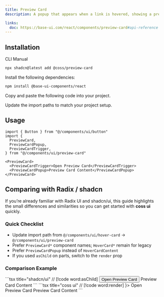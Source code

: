 ```yaml
---
title: Preview Card
description: A popup that appears when a link is hovered, showing a preview for sighted users.

links:
  doc: https://base-ui.com/react/components/preview-card#api-reference
---
```


<ComponentPreview name="preview-card-demo" />

## Installation

<CodeTabs>

<TabsList>
  <TabsTab value="cli">CLI</TabsTab>
  <TabsTab value="manual">Manual</TabsTab>
</TabsList>
<TabsPanel value="cli">

```bash
npx shadcn@latest add @coss/preview-card
```

</TabsPanel>

<TabsPanel value="manual">

<Steps>

<Step>Install the following dependencies:</Step>

```bash
npm install @base-ui-components/react
```

<Step>Copy and paste the following code into your project.</Step>

<ComponentSource name="preview-card" title="components/ui/preview-card.tsx" />

<Step>Update the import paths to match your project setup.</Step>

</Steps>

</TabsPanel>

</CodeTabs>

## Usage

```tsx
import { Button } from "@/components/ui/button"
import {
  PreviewCard,
  PreviewCardPopup,
  PreviewCardTrigger,
} from "@/components/ui/preview-card"
```

```tsx
<PreviewCard>
  <PreviewCardTrigger>Open Preview Card</PreviewCardTrigger>
  <PreviewCardPopup>Preview Card Content</PreviewCardPopup>
</PreviewCard>
```

## Comparing with Radix / shadcn

If you’re already familiar with Radix UI and shadcn/ui, this guide highlights the small differences and similarities so you can get started with **coss ui** quickly.

### Quick Checklist

- Update import path from `@/components/ui/hover-card` → `@/components/ui/preview-card`
- Prefer `PreviewCard*` component names; `HoverCard*` remain for legacy
- Prefer `PreviewCardPopup` instead of `HoverCardContent`
- If you used `asChild` on parts, switch to the `render` prop

### Comparison Example

<span data-lib="radix-ui">
```tsx title="shadcn/ui"
// [!code word:asChild]
<HoverCard>
  <HoverCardTrigger asChild>
    <Button variant="outline">Open Preview Card</Button>
  </HoverCardTrigger>
  <HoverCardContent>Preview Card Content</HoverCardContent>
</HoverCard>
```
</span>

<span data-lib="base-ui">
```tsx title="coss ui"
// [!code word:render]
<PreviewCard>
  <PreviewCardTrigger render={<Button variant="outline" />}>
    Open Preview Card
  </PreviewCardTrigger>
  <PreviewCardPopup>Preview Card Content</PreviewCardPopup>
</PreviewCard>
```
</span>
